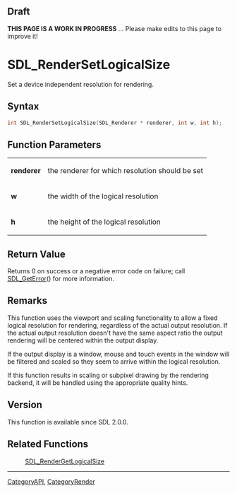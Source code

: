 
== Draft ==


'''THIS PAGE IS A WORK IN PROGRESS''' ... Please make edits to this page to improve it!


<!-- #*^*^*^*^*See https://wiki.libsdl.org/SGFunctions for details on editing this page*^*^*^*^* -->


= SDL_RenderSetLogicalSize =

Set a device independent resolution for rendering.

== Syntax ==

<syntaxhighlight lang='c'>
int SDL_RenderSetLogicalSize(SDL_Renderer * renderer, int w, int h);
</syntaxhighlight>

== Function Parameters ==

{|
|'''renderer'''
|the renderer for which resolution should be set
|-
|'''w'''
|the width of the logical resolution
|-
|'''h'''
|the height of the logical resolution
|}

== Return Value ==

Returns 0 on success or a negative error code on failure; call
[[SDL_GetError]]() for more information.



== Remarks ==

This function uses the viewport and scaling functionality to allow a fixed
logical resolution for rendering, regardless of the actual output
resolution. If the actual output resolution doesn't have the same aspect
ratio the output rendering will be centered within the output display.

If the output display is a window, mouse and touch events in the window
will be filtered and scaled so they seem to arrive within the logical
resolution.

If this function results in scaling or subpixel drawing by the rendering
backend, it will be handled using the appropriate quality hints.

== Version ==

This function is available since SDL 2.0.0.



== Related Functions ==

:[[SDL_RenderGetLogicalSize]]

----
[[CategoryAPI]], [[CategoryRender]]


